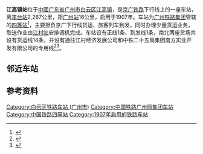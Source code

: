 {{NoteTA
|G1=Unit
|G2=Railway
}}
{{Infobox station
|name = 江高镇站
|image = <!--Missing image text.svg-->
|caption =
|车站拼音 = Jiānggāozhèn zhàn
|eng_name = Jianggaozhen Railway Station
|symbol_right = {{rint|cn|rail}}
|type =
|country = {{PRC}}
|borough = [[广东省|广东省]][[广州市|广州市]][[白云区_(广州市)|白云区]][[江高镇|江高镇]]
|coordinates = {{coord|23.285907|N|113.221211|E|format=dms|display=inline,title|type:railwaystation_region:CN}}
|code = 23531
|commercial_code = JGQ
|owned = [[广州铁路集团|广州铁路集团]]
|status = 使用中
|lines = [[京广铁路|京广铁路]]
|classification = [[四等站_(中国大陆)|四等站]]
|tracks = 2條
|platform =
|website =
}}

'''江高镇站'''位于[[中華人民共和國|中國]][[广东省|广东省]][[广州市|广州市]][[白云区_(广州市)|白云区]][[江高镇|江高镇]]，是[[京广铁路|京广铁路]]下行线上的一座车站，离[[丰台站|丰台站]]2,267公里，距[[广州站|广州站]]16公里，启用于1907年。车站为[[广州铁路集团|广州铁路集团]]管辖的[[四等站_(中国大陆)|四等站]]<ref>{{Citation |author=孙本祥|year=2003年|title=《中国铁路站名词典》|publisher=中国铁道出版社|isbn=7-113-03941-3}}</ref>，主要担负京广下行线货运、旅客列车到发，同时办理少量货运业务，取送作业由[[江村站|江村站]]安排调机完成。车站设有正线1条、到发线1条，南北两座货场共设有货运线14条，并设有通往江村经济发展公司和中铁二十五局集团南方实业开发有限公司的专用线<ref name="95306info">{{cite web|url=http://hyfw.95306.cn/hyinfo/action/FwcszsAction_index?type=1|title=营业站服务信息查询|publisher=中国铁路95306网|access-date=2020-10-13|archive-date=2018-09-14|archive-url=https://web.archive.org/web/20180914133603/http://hyfw.95306.cn/hyinfo/action/FwcszsAction_index?type=1|dead-url=no}}</ref><ref name="jc">{{cite journal|author=刘立存|title=江村站运输组织优化对策探讨|work=铁道货运|year=2019}}</ref>。

== 邻近车站 ==
{{start rail box|[[中国铁路|中国铁路]]}}
{{s-inop|[[郭塘站|郭塘站]]|[[丰台站|丰台]]方向}}
{{s-line|[[京广铁路|京广铁路]]下行线<br />→ 5km 江高镇站 4km →}}
{{s-inop|[[大朗站|大朗站]]|[[广州站|广州]]方向}}
{{end box}}

==参考资料==
{{reflist}}

{{京广铁路}}
{{广州铁路车站列表}}
{{China-rail-stub}}
{{GZ-stub}}
[[Category:白云区铁路车站_(广州市)|Category:白云区铁路车站 (广州市)]]
[[Category:中国铁路广州局集团车站|Category:中国铁路广州局集团车站]]
[[Category:中国铁路四等站|Category:中国铁路四等站]]
[[Category:1907年启用的铁路车站|Category:1907年启用的铁路车站]]